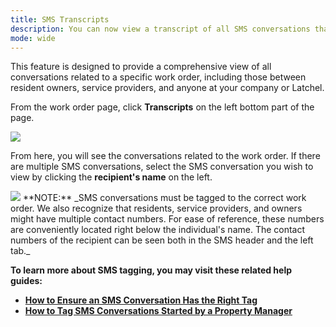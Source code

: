 ---
title: SMS Transcripts
description: You can now view a transcript of all SMS conversations that have been tagged to a work order.
mode: wide
---

This feature is designed to provide a comprehensive view of all conversations related to a specific work order, including those between resident owners, service providers, and anyone at your company or Latchel.

From the work order page, click **Transcripts** on the left bottom part of the page.
<Frame>
  <img src="/images/rtaImage-679.jpg"/>
</Frame>


From here, you will see the conversations related to the work order. If there are multiple SMS conversations, select the SMS conversation you wish to view by clicking the **recipient's name** on the left.

<Frame>
  <img src="/images/rtaImage-680.jpg"/>
</Frame>

<Info>
  **NOTE:** _SMS conversations must be tagged to the correct work order. We also recognize that residents, service providers, and owners might have multiple contact numbers. For ease of reference, these numbers are conveniently located right below the individual's name. The contact numbers of the recipient can be seen both in the SMS header and the left tab._
</Info>


**To learn more about SMS tagging, you may visit these related help guides:**

* **[How to Ensure an SMS Conversation Has the Right Tag](/s/topic/0TO5e000000h9wqGAA/How-to-Ensure-an-SMS-Conversation-Has-the-Right-Tag)**
* **[How to Tag SMS Conversations Started by a Property Manager](/s/topic/0TO5e000000h9wqGAA/How-to-Tag-SMS-Conversations-Started-by-a-Property-Manager)**
